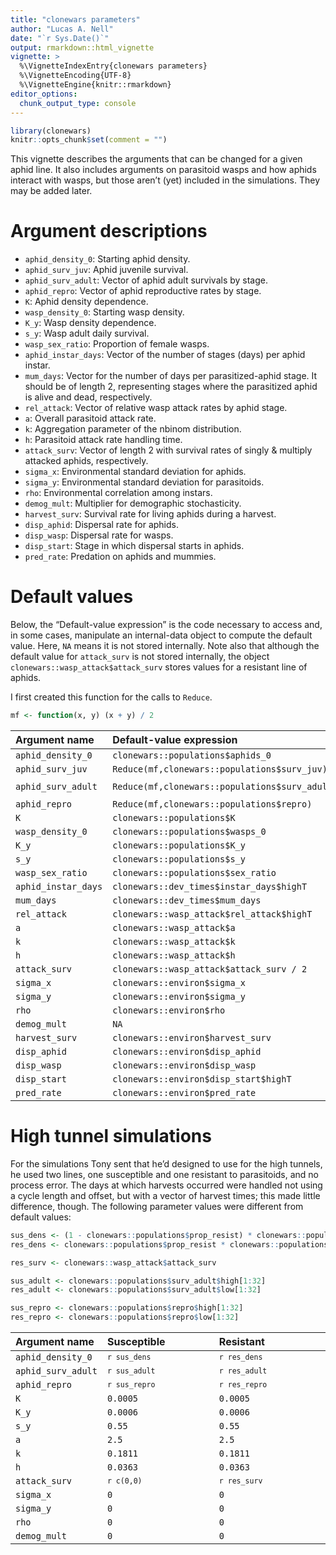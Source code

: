 ```yaml
---
title: "clonewars parameters"
author: "Lucas A. Nell"
date: "`r Sys.Date()`"
output: rmarkdown::html_vignette
vignette: >
  %\VignetteIndexEntry{clonewars parameters}
  %\VignetteEncoding{UTF-8}
  %\VignetteEngine{knitr::rmarkdown}
editor_options: 
  chunk_output_type: console
---
```


```r
library(clonewars)
knitr::opts_chunk$set(comment = "")
```


This vignette describes the arguments that can be changed for a given aphid line.
It also includes arguments on parasitoid wasps and how aphids interact with wasps, 
but those aren't (yet) included in the simulations.
They may be added later.


# Argument descriptions

- `aphid_density_0`: Starting aphid density.
- `aphid_surv_juv`: Aphid juvenile survival.
- `aphid_surv_adult`: Vector of aphid adult survivals by stage.
- `aphid_repro`: Vector of aphid reproductive rates by stage.
- `K`: Aphid density dependence.
- `wasp_density_0`: Starting wasp density.
- `K_y`: Wasp density dependence.
- `s_y`: Wasp adult daily survival.
- `wasp_sex_ratio`: Proportion of female wasps.
- `aphid_instar_days`: Vector of the number of stages (days) per aphid instar.
- `mum_days`: Vector for the number of days per parasitized-aphid stage. It should be 
  of length 2, representing stages where the parasitized aphid is alive and dead, 
  respectively.
- `rel_attack`: Vector of relative wasp attack rates by aphid stage.
- `a`: Overall parasitoid attack rate.
- `k`: Aggregation parameter of the nbinom distribution.
- `h`: Parasitoid attack rate handling time.
- `attack_surv`: Vector of length 2 with survival rates of singly & multiply attacked 
  aphids, respectively.
- `sigma_x`: Environmental standard deviation for aphids.
- `sigma_y`: Environmental standard deviation for parasitoids.
- `rho`: Environmental correlation among instars.
- `demog_mult`: Multiplier for demographic stochasticity.
- `harvest_surv`: Survival rate for living aphids during a harvest.
- `disp_aphid`: Dispersal rate for aphids.
- `disp_wasp`: Dispersal rate for wasps.
- `disp_start`: Stage in which dispersal starts in aphids.
- `pred_rate`: Predation on aphids and mummies.



# Default values

Below, the "Default-value expression" is the code necessary to access and, in some 
cases, manipulate an internal-data object to compute the default value.
Here, `NA` means it is not stored internally.
Note also that although the default value for `attack_surv`  is not stored internally,
the object `clonewars::wasp_attack$attack_surv` stores values for a resistant line of aphids.

I first created this function for the calls to `Reduce`.
```r
mf <- function(x, y) (x + y) / 2
```


| Argument name       | Default-value expression                  | Default value                                            |
|:--------------------|:------------------------------------------|:---------------------------------------------------------|
| `aphid_density_0`   | `clonewars::populations$aphids_0`               | <code>`r clonewars::populations$aphids_0`</code>               |
| `aphid_surv_juv`    | `Reduce(mf,clonewars::populations$surv_juv)`    | <code>`r Reduce(mf,clonewars::populations$surv_juv)`</code>    |
| `aphid_surv_adult`  | `Reduce(mf,clonewars::populations$surv_adult)`  | <code>`r Reduce(mf,clonewars::populations$surv_adult)`</code>  |
| `aphid_repro`       | `Reduce(mf,clonewars::populations$repro)`       | <code>`r Reduce(mf,clonewars::populations$repro)`</code>       |
| `K`                 | `clonewars::populations$K`                      | <code>`r clonewars::populations$K`</code>                      |
| `wasp_density_0`    | `clonewars::populations$wasps_0`                | <code>`r clonewars::populations$wasps_0`</code>                |
| `K_y`               | `clonewars::populations$K_y`                    | <code>`r clonewars::populations$K_y`</code>                    |
| `s_y`               | `clonewars::populations$s_y`                    | <code>`r clonewars::populations$s_y`</code>                    |
| `wasp_sex_ratio`    | `clonewars::populations$sex_ratio`              | <code>`r clonewars::populations$sex_ratio`</code>              |
| `aphid_instar_days` | `clonewars::dev_times$instar_days$highT`        | <code>`r clonewars::dev_times$instar_days$highT`</code>        |
| `mum_days`          | `clonewars::dev_times$mum_days`                 | <code>`r clonewars::dev_times$mum_days`</code>                 |
| `rel_attack`        | `clonewars::wasp_attack$rel_attack$highT`       | <code>`r clonewars::wasp_attack$rel_attack$highT`</code>       |
| `a`                 | `clonewars::wasp_attack$a`                      | <code>`r clonewars::wasp_attack$a`</code>                      |
| `k`                 | `clonewars::wasp_attack$k`                      | <code>`r clonewars::wasp_attack$k`</code>                      |
| `h`                 | `clonewars::wasp_attack$h`                      | <code>`r clonewars::wasp_attack$h`</code>                      |
| `attack_surv`       | `clonewars::wasp_attack$attack_surv / 2`        | <code>`r clonewars::wasp_attack$attack_surv / 2`</code>        |
| `sigma_x`           | `clonewars::environ$sigma_x`                    | <code>`r clonewars::environ$sigma_x`</code>                    |
| `sigma_y`           | `clonewars::environ$sigma_y`                    | <code>`r clonewars::environ$sigma_y`</code>                    |
| `rho`               | `clonewars::environ$rho`                        | <code>`r clonewars::environ$rho`</code>                        |
| `demog_mult`        | `NA`                                      | <code>`r 1`</code>                                       |
| `harvest_surv`      | `clonewars::environ$harvest_surv`               | <code>`r clonewars::environ$harvest_surv`</code>               |
| `disp_aphid`        | `clonewars::environ$disp_aphid`                 | <code>`r clonewars::environ$disp_aphid`</code>                 |
| `disp_wasp`         | `clonewars::environ$disp_wasp`                  | <code>`r clonewars::environ$disp_wasp`</code>                  |
| `disp_start`        | `clonewars::environ$disp_start$highT`           | <code>`r clonewars::environ$disp_start$highT`</code>           |
| `pred_rate`         | `clonewars::environ$pred_rate`                  | <code>`r clonewars::environ$pred_rate`</code>                  |




# High tunnel simulations

For the simulations Tony sent that he'd designed to use for the high tunnels, 
he used two lines, one susceptible and one resistant to parasitoids, and no 
process error.
The days at which harvests occurred were handled not using a cycle length and 
offset, but with a vector of harvest times; this made little difference, though.
The following parameter values were different from default values:

```r
sus_dens <- (1 - clonewars::populations$prop_resist) * clonewars::populations$aphids_0
res_dens <- clonewars::populations$prop_resist * clonewars::populations$aphids_0

res_surv <- clonewars::wasp_attack$attack_surv

sus_adult <- clonewars::populations$surv_adult$high[1:32]
res_adult <- clonewars::populations$surv_adult$low[1:32]

sus_repro <- clonewars::populations$repro$high[1:32]
res_repro <- clonewars::populations$repro$low[1:32]
```

| Argument name      | Susceptible                | Resistant                  |
|:-------------------|:---------------------------|:---------------------------|
| `aphid_density_0`  | <code>`r sus_dens`</code>  | <code>`r res_dens`</code>  |
| `aphid_surv_adult` | <code>`r sus_adult`</code> | <code>`r res_adult`</code> |
| `aphid_repro`      | <code>`r sus_repro`</code> | <code>`r res_repro`</code> |
| `K`                | `0.0005`                   | `0.0005`                   |
| `K_y`              | `0.0006`                   | `0.0006`                   |
| `s_y`              | `0.55`                     | `0.55`                     |
| `a`                | `2.5`                      | `2.5`                      |
| `k`                | `0.1811`                   | `0.1811`                   |
| `h`                | `0.0363`                   | `0.0363`                   |
| `attack_surv`      | <code>`r c(0,0)`</code>    | <code>`r res_surv`</code>  |
| `sigma_x`          | `0`                        | `0`                        |
| `sigma_y`          | `0`                        | `0`                        |
| `rho`              | `0`                        | `0`                        |
| `demog_mult`       | `0`                        | `0`                        |

